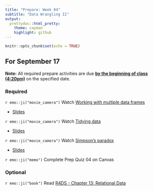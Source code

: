 ```yaml
---
title: "Prepare: Week 04"
subtitle: "Data Wrangling II"
output: 
  prettydoc::html_pretty:
    theme: cayman
    highlight: github
---
```


```r
knitr::opts_chunk$set(echo = TRUE)
```


## For September 17

**Note:** All required prepare activities are due **<u>by the beginning of class (4:20pm)</u>** on the specified date.

### Required 

`r emo::ji("movie_camera")` Watch [Working with multiple data frames](https://youtu.be/IK_uxavp7k8)

- [Slides](https://kgfitzgerald.github.io/APU_MATH_250/slides/10-multi-df.html)

`r emo::ji("movie_camera")` Watch [Tidying data](https://youtu.be/e4aCwwLgAfo)

- [Slides](https://kgfitzgerald.github.io/APU_MATH_250/slides/11-tidying.html)

`r emo::ji("movie_camera")` Watch [Simpson's paradox](https://youtu.be/bgIn65yX66g)

- [Slides](https://kgfitzgerald.github.io/APU_MATH_250/slides/18-simpsons-paradox.html)

<!-- `r emo::ji("movie_camera")` Watch [Data types](https://youtu.be/WQYKkfj1bOg) -->

<!-- - [Slides](https://kgfitzgerald.github.io/APU_MATH_250/slides/12-data-types.html) -->

<!-- `r emo::ji("movie_camera")` Watch [Visualizing Spatial Data](https://warpwire.duke.edu/w/Yw4GAA/). -->

<!-- - [Slides](https://kgfitzgerald.github.io/APU_MATH_250/slides/02-meet-toolkit-r.html) -->

`r emo::ji("memo")` Complete Prep Quiz 04 on Canvas

### Optional 

`r emo::ji("book")` Read [R4DS - Chapter 13: Relational Data](https://r4ds.had.co.nz/relational-data.html)








